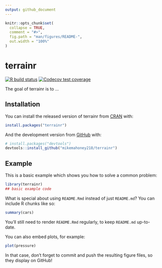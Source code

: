 ```yaml
---
output: github_document
---
```


<!-- README.md is generated from README.Rmd. Please edit that file -->

```r
knitr::opts_chunk$set(
  collapse = TRUE,
  comment = "#>",
  fig.path = "man/figures/README-",
  out.width = "100%"
)
```

# terrainr

<!-- badges: start -->
[![R build status](https://github.com/mikemahoney218/terrainr/workflows/R-CMD-check/badge.svg)](https://github.com/mikemahoney218/terrainr/actions)
[![Codecov test coverage](https://codecov.io/gh/mikemahoney218/terrainr/branch/master/graph/badge.svg)](https://codecov.io/gh/mikemahoney218/terrainr?branch=master)
<!-- badges: end -->

The goal of terrainr is to ...

## Installation

You can install the released version of terrainr from [CRAN](https://CRAN.R-project.org) with:

``` r
install.packages("terrainr")
```

And the development version from [GitHub](https://github.com/) with:

``` r
# install.packages("devtools")
devtools::install_github("mikemahoney218/terrainr")
```
## Example

This is a basic example which shows you how to solve a common problem:

```r
library(terrainr)
## basic example code
```

What is special about using `README.Rmd` instead of just `README.md`? You can include R chunks like so:

```r
summary(cars)
```

You'll still need to render `README.Rmd` regularly, to keep `README.md` up-to-date.

You can also embed plots, for example:

```r
plot(pressure)
```

In that case, don't forget to commit and push the resulting figure files, so they display on GitHub!
